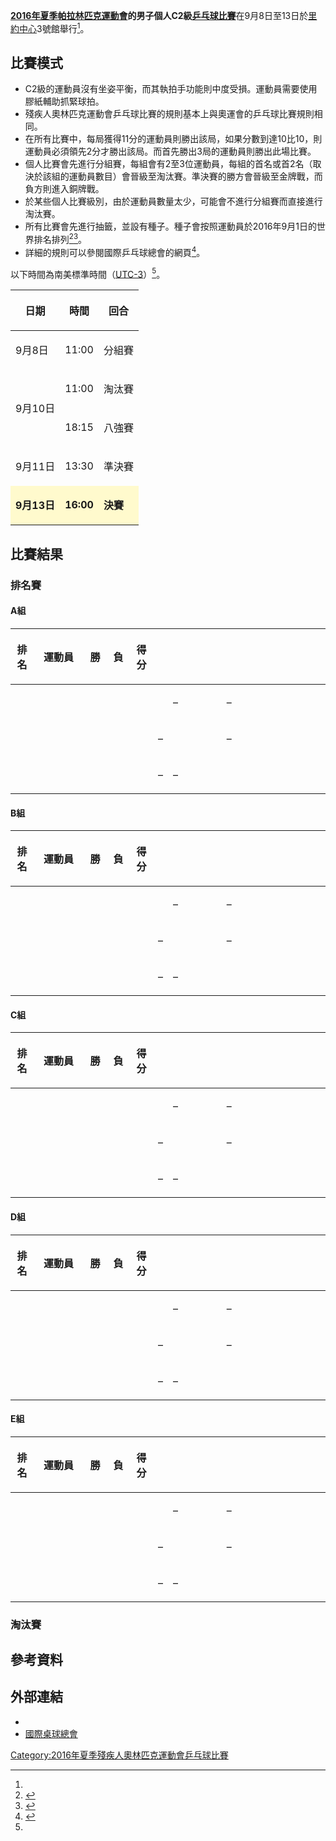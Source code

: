 {{noteTA|G1=Sports}}
{{Infobox Paralympic event
| event       = 男子個人C2級乒乓球
| games       = 2016年夏季
| image       = [[File:Table_tennis_pictogram_(Paralympics).svg|120px]]
| caption     = 
| venue       = [[里約中心|里約中心]]3號館
| dates       = 9月8日至13日
| competitors = 15
| nations     = 10<ref name=rio>{{Cite web |url=https://www.rio2016.com/en/paralympics/table-tennis |title=Rio 2016 Paralympic Table Tennis |accessdate=2016-09-11 |archive-date=2016-09-08 |archive-url=https://web.archive.org/web/20160908185634/https://www.rio2016.com/en/paralympics/table-tennis |dead-url=no }}</ref>
| gold        =  
| goldNPC     =  
| silver      =  
| silverNPC   =  
| bronze      =  
| bronzeNPC   =  
| prev        = [[2012年夏季殘疾人奧林匹克運動會乒乓球男子單打第2級比賽|2012]]
| next        = [[2020年夏季殘疾人奧林匹克運動會男子個人C2級乒乓球比賽|2020]]
}}
{{2016年夏季殘疾人奧林匹克運動會乒乓球比賽}}
'''[[2016年夏季帕拉林匹克運動會|2016年夏季帕拉林匹克運動會]]的男子個人C2級[[2016年夏季殘疾人奧林匹克運動會乒乓球比賽|乒乓球比賽]]'''在9月8日至13日於[[里約中心|里約中心]]3號館舉行<ref name=rio/>。

== 比賽模式 ==
* C2級的運動員沒有坐姿平衡，而其執拍手功能則中度受損。運動員需要使用膠紙輔助抓緊球拍。
* 殘疾人奧林匹克運動會乒乓球比賽的規則基本上與奧運會的乒乓球比賽規則相同。
* 在所有比賽中，每局獲得11分的運動員則勝出該局，如果分數到達10比10，則運動員必須領先2分才勝出該局。而首先勝出3局的運動員則勝出此場比賽。
* 個人比賽會先進行分組賽，每組會有2至3位運動員，每組的首名或首2名（取決於該組的運動員數目）會晉級至淘汰賽。準決賽的勝方會晉級至金牌戰，而負方則進入銅牌戰。
* 於某些個人比賽級別，由於運動員數量太少，可能會不進行分組賽而直接進行淘汰賽。
* 所有比賽會先進行抽籤，並設有種子。種子會按照運動員於2016年9月1日的世界排名排列<ref name=schedule>{{Cite web |url=http://www.paralimpicos.es/publicacion/ficheros/Paralympic%20Explanatory%20Guide%20_%20Table%20Tennis.pdf |title=Table Tennis Explanatory Guide |access-date=2016-09-11 |archive-url=https://web.archive.org/web/20160330022559/http://www.paralimpicos.es/publicacion/ficheros/Paralympic%20Explanatory%20Guide%20_%20Table%20Tennis.pdf |archive-date=2016-03-30 |dead-url=yes }}</ref><ref name=specific>{{Cite web |url=http://dd7978b90kfgn.cloudfront.net/2016/09/Rio2016_PG_Specific_Regulations.pdf |title=Rio 2016 Paralympic Games TABLE TENNISSPORT SPECIFIC INFORMATION |accessdate=2016-09-11 |archive-date=2016-09-23 |archive-url=https://web.archive.org/web/20160923085958/http://dd7978b90kfgn.cloudfront.net/2016/09/Rio2016_PG_Specific_Regulations.pdf |dead-url=yes }}</ref>。
* 詳細的規則可以參閱國際乒乓球總會的網頁<ref>{{Cite web |url=http://www.ittf.com/ittf_handbook/ittf_hb.html |title=ITTF Handbook |accessdate=2016-09-11 |archive-date=2010-07-06 |archive-url=https://web.archive.org/web/20100706171658/http://www.ittf.com/ittf_handbook/ittf_hb.html |dead-url=no }}</ref>。
以下時間為南美標準時間（[[UTC-3|UTC-3]]）<ref name=schedule/>。
{| class="wikitable" style="text-align:center" width=400px
! 日期
! 時間
! 回合
|-
| 9月8日 || 11:00 || 分組賽
|-
|rowspan=2| 9月10日 || 11:00 || 淘汰賽
|-
| 18:15 || 八強賽
|-
| 9月11日 || 13:30 || 準決賽
|-
|style=background:lemonchiffon| '''9月13日''' ||style=background:lemonchiffon| '''16:00''' || style=background:lemonchiffon| '''決賽''' 
|}

== 比賽結果 ==
=== 排名賽 ===
==== A組 ====
{| class="wikitable" style="text-align:center; font-size:90%; width:1000px;" 
!width=30|排名
!width=150|運動員
!width=30|勝
!width=30|負
!width=30|得分
!rowspan=4 width=5| 
!width=180|{{flagicon|FRA}}
!width=180|{{flagicon|SVK}}
!width=180|{{flagicon|SRB}}
|-
|  ||align=left| <!--{{flagIPCathlete|[[]]|FRA|2016年夏季}}--> ||  ||  ||  || {{n/a}} || – || –
|-
|  ||align=left| <!--{{flagIPCathlete|[[]]|SVK|2016年夏季}}--> ||  ||  ||  || – || {{n/a}} || –
|-
|  ||align=left| <!--{{flagIPCathlete|[[]]|SRB|2016年夏季}}--> ||  ||  ||  || – || – || {{n/a}}
|}
==== B組 ====
{| class="wikitable" style="text-align:center; font-size:90%; width:1000px;" 
!width=30|排名
!width=150|運動員
!width=30|勝
!width=30|負
!width=30|得分
!rowspan=4 width=5| 
!width=180|{{flagicon|POL}}
!width=180|{{flagicon|CHN}}
!width=180|{{flagicon|BRA}}
|-
|  ||align=left| <!--{{flagIPCathlete|[[]]|POL|2016年夏季}}--> ||  ||  ||  || {{n/a}} || – || –
|-
|  ||align=left| <!--{{flagIPCathlete|[[]]|CHN|2016年夏季}}--> ||  ||  ||  || – || {{n/a}} || –
|-
|  ||align=left| <!--{{flagIPCathlete|[[]]|BRA|2016年夏季}}--> ||  ||  ||  || – || – || {{n/a}}
|}
==== C組 ====
{| class="wikitable" style="text-align:center; font-size:90%; width:1000px;" 
!width=30|排名
!width=150|運動員
!width=30|勝
!width=30|負
!width=30|得分
!rowspan=4 width=5| 
!width=180|{{flagicon|SVK}}
!width=180|{{flagicon|KOR}}
!width=180|{{flagicon|BRA}}
|-
|  ||align=left| <!--{{flagIPCathlete|[[]]|SVK|2016年夏季}}--> ||  ||  ||  || {{n/a}} || – || –
|-
|  ||align=left| <!--{{flagIPCathlete|[[]]|KOR|2016年夏季}}--> ||  ||  ||  || – || {{n/a}} || –
|-
|  ||align=left| <!--{{flagIPCathlete|[[]]|BRA|2016年夏季}}--> ||  ||  ||  || – || – || {{n/a}}
|}
==== D組 ====
{| class="wikitable" style="text-align:center; font-size:90%; width:1000px;" 
!width=30|排名
!width=150|運動員
!width=30|勝
!width=30|負
!width=30|得分
!rowspan=4 width=5| 
!width=180|{{flagicon|FRA}}
!width=180|{{flagicon|KOR}}
!width=180|{{flagicon|SVK}}
|-
|  ||align=left| <!--{{flagIPCathlete|[[]]|FRA|2016年夏季}}--> ||  ||  ||  || {{n/a}} || – || –
|-
|  ||align=left| <!--{{flagIPCathlete|[[]]|KOR|2016年夏季}}--> ||  ||  ||  || – || {{n/a}} || –
|-
|  ||align=left| <!--{{flagIPCathlete|[[]]|SVK|2016年夏季}}--> ||  ||  ||  || – || – || {{n/a}}
|}
==== E組 ====
{| class="wikitable" style="text-align:center; font-size:90%; width:1000px;" 
!width=30|排名
!width=150|運動員
!width=30|勝
!width=30|負
!width=30|得分
!rowspan=4 width=5| 
!width=180|{{flagicon|UKR}}
!width=180|{{flagicon|CZE}}
!width=180|{{flagicon|ITA}}
|-
|  ||align=left| <!--{{flagIPCathlete|[[]]|UKR|2016年夏季}}--> ||  ||  ||  || {{n/a}} || – || –
|-
|  ||align=left| <!--{{flagIPCathlete|[[]]|CZE|2016年夏季}}--> ||  ||  ||  || – || {{n/a}} || –
|-
|  ||align=left| <!--{{flagIPCathlete|[[]]|ITA|2016年夏季}}--> ||  ||  ||  || – || – || {{n/a}}
|}

=== 淘汰賽 ===
{{16TeamBracket-Compact-Tennis5-NoSeeds-Byes-with-third
| RD1=首圈
| RD2=八強賽
| RD3=準決賽
| RD4=金牌戰
| Consol=銅牌戰
| team-width=175px
| score-width=12px

| RD1-team01=
| RD1-score01-1=
| RD1-score01-2=
| RD1-score01-3=
| RD1-score01-4=
| RD1-score01-5=
| RD1-team02=
| RD1-score02-1=
| RD1-score02-2=
| RD1-score02-3=
| RD1-score02-4=
| RD1-score02-5=

| RD1-team03=
| RD1-score03-1=
| RD1-score03-2=
| RD1-score03-3=
| RD1-score03-4=
| RD1-score03-5=
| RD1-team04=
| RD1-score04-1=
| RD1-score04-2=
| RD1-score04-3=
| RD1-score04-4=
| RD1-score04-5=

| RD1-team05=
| RD1-score05-1=
| RD1-score05-2=
| RD1-score05-3=
| RD1-score05-4=
| RD1-score05-5=
| RD1-team06=
| RD1-score06-1=
| RD1-score06-2=
| RD1-score06-3=
| RD1-score06-4=
| RD1-score06-5=

| RD1-team07=
| RD1-score07-1=
| RD1-score07-2=
| RD1-score07-3=
| RD1-score07-4=
| RD1-score07-5=
| RD1-team08=
| RD1-score08-1=
| RD1-score08-2=
| RD1-score08-3=
| RD1-score08-4=
| RD1-score08-5=

| RD1-team09=
| RD1-score09-1=
| RD1-score09-2=
| RD1-score09-3=
| RD1-score09-4=
| RD1-score09-5=
| RD1-team10=
| RD1-score10-1=
| RD1-score10-2=
| RD1-score10-3=
| RD1-score10-4=
| RD1-score10-5=

| RD1-team11=
| RD1-score11-1=
| RD1-score11-2=
| RD1-score11-3=
| RD1-score11-4=
| RD1-score11-5=
| RD1-team12=
| RD1-score12-1=
| RD1-score12-2=
| RD1-score12-3=
| RD1-score12-4=
| RD1-score12-5=

| RD1-team13=
| RD1-score13-1=
| RD1-score13-2=
| RD1-score13-3=
| RD1-score13-4=
| RD1-score13-5=
| RD1-team14=
| RD1-score14-1=
| RD1-score14-2=
| RD1-score14-3=
| RD1-score14-4=
| RD1-score14-5=

| RD1-team15=
| RD1-score15-1=
| RD1-score15-2=
| RD1-score15-3=
| RD1-score15-4=
| RD1-score15-5=
| RD1-team16=
| RD1-score16-1=
| RD1-score16-2=
| RD1-score16-3=
| RD1-score16-4=
| RD1-score16-5=

| RD2-team01=
| RD2-score01-1=
| RD2-score01-2=
| RD2-score01-3=
| RD2-score01-4=
| RD2-score01-5=
| RD2-team02=
| RD2-score02-1=
| RD2-score02-2=
| RD2-score02-3=
| RD2-score02-4=
| RD2-score02-5=

| RD2-team03=
| RD2-score03-1=
| RD2-score03-2=
| RD2-score03-3=
| RD2-score03-4=
| RD2-score03-5=
| RD2-team04=
| RD2-score04-1=
| RD2-score04-2=
| RD2-score04-3=
| RD2-score04-4=
| RD2-score04-5=

| RD2-team05=
| RD2-score05-1=
| RD2-score05-2=
| RD2-score05-3=
| RD2-score05-4=
| RD2-score05-5=
| RD2-team06=
| RD2-score06-1=
| RD2-score06-2=
| RD2-score06-3=
| RD2-score06-4=
| RD2-score06-5=

| RD2-team07=
| RD2-score07-1=
| RD2-score07-2=
| RD2-score07-3=
| RD2-score07-4=
| RD2-score07-5=
| RD2-team08=
| RD2-score08-1=
| RD2-score08-2=
| RD2-score08-3=
| RD2-score08-4=
| RD2-score08-5=

| RD3-team01=
| RD3-score01-1=
| RD3-score01-2=
| RD3-score01-3=
| RD3-score01-4=
| RD3-score01-5=
| RD3-team02=
| RD3-score02-1=
| RD3-score02-2=
| RD3-score02-3=
| RD3-score02-4=
| RD3-score02-5=

| RD3-team03=
| RD3-score03-1=
| RD3-score03-2=
| RD3-score03-3=
| RD3-score03-4=
| RD3-score03-5=
| RD3-team04=
| RD3-score04-1=
| RD3-score04-2=
| RD3-score04-3=
| RD3-score04-4=
| RD3-score04-5=

| RD4-team01=
| RD4-score01-1=
| RD4-score01-2=
| RD4-score01-3=
| RD4-score01-4=
| RD4-score01-5=
| RD4-team02=
| RD4-score02-1=
| RD4-score02-2=
| RD4-score02-3=
| RD4-score02-4=
| RD4-score02-5=

| RD4-team03=
| RD4-score03-1=
| RD4-score03-2=
| RD4-score03-3=
| RD4-score03-4=
| RD4-score03-5=
| RD4-team04=
| RD4-score04-1=
| RD4-score04-2=
| RD4-score04-3=
| RD4-score04-4=
| RD4-score04-5=
}}

== 參考資料 ==
{{reflist}}

== 外部連結 ==
* {{Official|https://www.rio2016.com/en/paralympics/table-tennis}}{{pt}}{{en}}{{es}}{{fr}}
* [http://www.ittf.com/ 國際桌球總會]{{Wayback|url=http://www.ittf.com/ |date=20001017112645 }}{{en}}

[[Category:2016年夏季殘疾人奧林匹克運動會乒乓球比賽|Category:2016年夏季殘疾人奧林匹克運動會乒乓球比賽]]